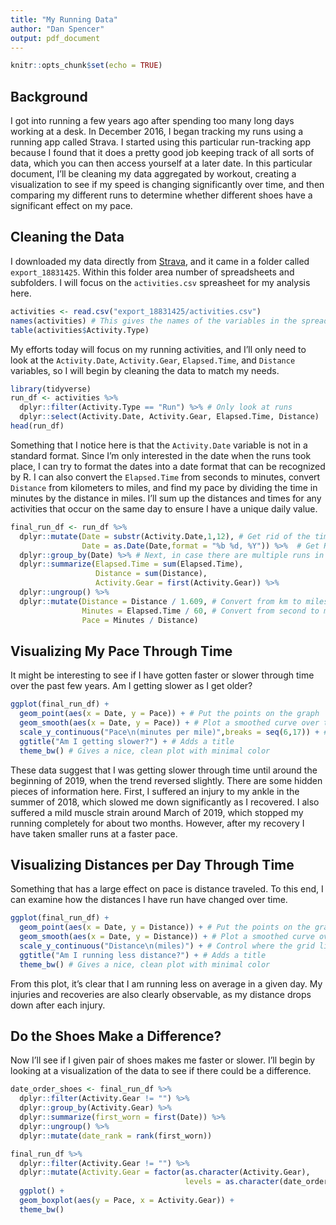 ```yaml
---
title: "My Running Data"
author: "Dan Spencer"
output: pdf_document
---
```


```r
knitr::opts_chunk$set(echo = TRUE)
```

## Background

I got into running a few years ago after spending too many long days working at a desk. In December 2016, I began tracking my runs using a running app called Strava. I started using this particular run-tracking app because I found that it does a pretty good job keeping track of all sorts of data, which you can then access yourself at a later date. In this particular document, I'll be cleaning my data aggregated by workout, creating a visualization to see if my speed is changing significantly over time, and then comparing my different runs to determine whether different shoes have a significant effect on my pace.

## Cleaning the Data

I downloaded my data directly from [Strava](https://www.strava.com/), and it came in a folder called `export_18831425`. Within this folder area number of spreadsheets and subfolders. I will focus on the `activities.csv` spreasheet for my analysis here.

```r
activities <- read.csv("export_18831425/activities.csv")
names(activities) # This gives the names of the variables in the spreadsheet
table(activities$Activity.Type)
```

My efforts today will focus on my running activities, and I'll only need to look at the `Activity.Date`, `Activity.Gear`, `Elapsed.Time`, and `Distance` variables, so I will begin by cleaning the data to match my needs.

```r
library(tidyverse)
run_df <- activities %>% 
  dplyr::filter(Activity.Type == "Run") %>% # Only look at runs
  dplyr::select(Activity.Date, Activity.Gear, Elapsed.Time, Distance)
head(run_df)
```

Something that I notice here is that the `Activity.Date` variable is not in a standard format. Since I'm only interested in the date when the runs took place, I can try to format the dates into a date format that can be recognized by R. I can also convert the `Elapsed.Time` from seconds to minutes, convert `Distance` from kilometers to miles, and find my pace by dividing the time in minutes by the distance in miles. I'll sum up the distances and times for any activities that occur on the same day to ensure I have a unique daily value.

```r
final_run_df <- run_df %>% 
  dplyr::mutate(Date = substr(Activity.Date,1,12), # Get rid of the time information
                Date = as.Date(Date,format = "%b %d, %Y")) %>%  # Get R to read as a date
  dplyr::group_by(Date) %>% # Next, in case there are multiple runs in a day, group all of the data together
  dplyr::summarize(Elapsed.Time = sum(Elapsed.Time),
                   Distance = sum(Distance),
                   Activity.Gear = first(Activity.Gear)) %>% 
  dplyr::ungroup() %>% 
  dplyr::mutate(Distance = Distance / 1.609, # Convert from km to miles
                Minutes = Elapsed.Time / 60, # Convert from second to minutes
                Pace = Minutes / Distance)
```

## Visualizing My Pace Through Time

It might be interesting to see if I have gotten faster or slower through time over the past few years. Am I getting slower as I get older? 

```r
ggplot(final_run_df) +
  geom_point(aes(x = Date, y = Pace)) + # Put the points on the graph
  geom_smooth(aes(x = Date, y = Pace)) + # Plot a smoothed curve over the points
  scale_y_continuous("Pace\n(minutes per mile)",breaks = seq(6,17)) + # Control where the grid lines are on the y-axis
  ggtitle("Am I getting slower?") + # Adds a title
  theme_bw() # Gives a nice, clean plot with minimal color
```

These data suggest that I was getting slower through time until around the beginning of 2019, when the trend reversed slightly. There are some hidden pieces of information here. First, I suffered an injury to my ankle in the summer of 2018, which slowed me down significantly as I recovered. I also suffered a mild muscle strain around March of 2019, which stopped my running completely for about two months. However, after my recovery I have taken smaller runs at a faster pace. 

## Visualizing Distances per Day Through Time

Something that has a large effect on pace is distance traveled. To this end, I can examine how the distances I have run have changed over time.

```r
ggplot(final_run_df) +
  geom_point(aes(x = Date, y = Distance)) + # Put the points on the graph
  geom_smooth(aes(x = Date, y = Distance)) + # Plot a smoothed curve over the points
  scale_y_continuous("Distance\n(miles)") + # Control where the grid lines are on the y-axis
  ggtitle("Am I running less distance?") + # Adds a title
  theme_bw() # Gives a nice, clean plot with minimal color
```

From this plot, it's clear that I am running less on average in a given day. My injuries and recoveries are also clearly observable, as my distance drops down after each injury.

## Do the Shoes Make a Difference?

Now I'll see if I given pair of shoes makes me faster or slower. I'll begin by looking at a visualization of the data to see if there could be a difference.

```r
date_order_shoes <- final_run_df %>% 
  dplyr::filter(Activity.Gear != "") %>% 
  dplyr::group_by(Activity.Gear) %>% 
  dplyr::summarize(first_worn = first(Date)) %>% 
  dplyr::ungroup() %>% 
  dplyr::mutate(date_rank = rank(first_worn))

final_run_df %>% 
  dplyr::filter(Activity.Gear != "") %>% 
  dplyr::mutate(Activity.Gear = factor(as.character(Activity.Gear),
                                       levels = as.character(date_order_shoes$Activity.Gear)[date_order_shoes$date_rank])) %>% 
  ggplot() +
  geom_boxplot(aes(y = Pace, x = Activity.Gear)) +
  theme_bw()
```

